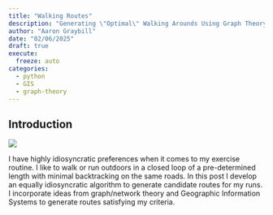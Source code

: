 ```yaml
---
title: "Walking Routes"
description: "Generating \"Optimal\" Walking Arounds Using Graph Theory"
author: "Aaron Graybill"
date: "02/06/2025"
draft: true
execute: 
  freeze: auto
categories: 
  - python
  - GIS
  - graph-theory
---
```


## Introduction

:::: {layout="[[30,-2,70]]" layout-valign="center"}

::: {.intro-card}

![](placeholder.svg){fig-alt="placeholder"}

:::

::: {intro-text}

I have highly idiosyncratic preferences when it comes to my exercise routine. 
I like to 
walk or run outdoors in a closed loop of a pre-determined length with minimal
backtracking on the same roads. In this post I develop an equally idiosyncratic
algorithm to generate candidate routes for my runs. I incorporate ideas from
graph/network theory and Geographic Information Systems to generate routes 
satisfying my criteria.

:::

::::
